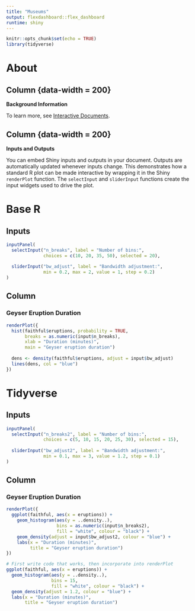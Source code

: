 ```yaml
---
title: "Museums"
output: flexdashboard::flex_dashboard
runtime: shiny
---
```


```r
knitr::opts_chunk$set(echo = TRUE)
library(tidyverse)
```

About
==========================

Column {data-width = 200}
-------------------------

**Background Information**

 

To learn more, see [Interactive Documents](http://rmarkdown.rstudio.com/authoring_shiny.html).

Column {data-width = 200}
-------------------------

**Inputs and Outputs**

You can embed Shiny inputs and outputs in your document. Outputs are automatically updated whenever inputs change.  This demonstrates how a standard R plot can be made interactive by wrapping it in the Shiny `renderPlot` function. The `selectInput` and `sliderInput` functions create the input widgets used to drive the plot.


Base R
==========================

Inputs {.sidebar}
-------------------------

```r
inputPanel(
  selectInput("n_breaks", label = "Number of bins:",
              choices = c(10, 20, 35, 50), selected = 20),
  
  sliderInput("bw_adjust", label = "Bandwidth adjustment:",
              min = 0.2, max = 2, value = 1, step = 0.2)
)
```

Column 
-------------------------

### Geyser Eruption Duration

```r
renderPlot({
  hist(faithful$eruptions, probability = TRUE, 
       breaks = as.numeric(input$n_breaks),
       xlab = "Duration (minutes)", 
       main = "Geyser eruption duration")
  
  dens <- density(faithful$eruptions, adjust = input$bw_adjust)
  lines(dens, col = "blue")
})
```


Tidyverse
==========================

Inputs {.sidebar}
-------------------------

```r
inputPanel(
  selectInput("n_breaks2", label = "Number of bins:",
              choices = c(5, 10, 15, 20, 25, 30), selected = 15),
  
  sliderInput("bw_adjust2", label = "Bandwidth adjustment:",
              min = 0.1, max = 3, value = 1.2, step = 0.1)
)
```

Column 
-------------------------

### Geyser Eruption Duration

```r
renderPlot({
  ggplot(faithful, aes(x = eruptions)) +
    geom_histogram(aes(y = ..density..), 
                   bins = as.numeric(input$n_breaks2),
                   fill = "white", colour = "black") +
    geom_density(adjust = input$bw_adjust2, colour = "blue") +
    labs(x = "Duration (minutes)", 
         title = "Geyser eruption duration")
})
```



```r
# First write code that works, then incorporate into renderPlot
ggplot(faithful, aes(x = eruptions)) +
  geom_histogram(aes(y = ..density..), 
                 bins = 15,
                 fill = "white", colour = "black") +
  geom_density(adjust = 1.2, colour = "blue") +
  labs(x = "Duration (minutes)", 
       title = "Geyser eruption duration")
```

